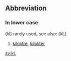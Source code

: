 ==Abbreviation==
===In lower case=== (kl) rarely used, see also: (kL)

# [[kilolitre]], [[kiloliter]]

[[sv:kl.]]